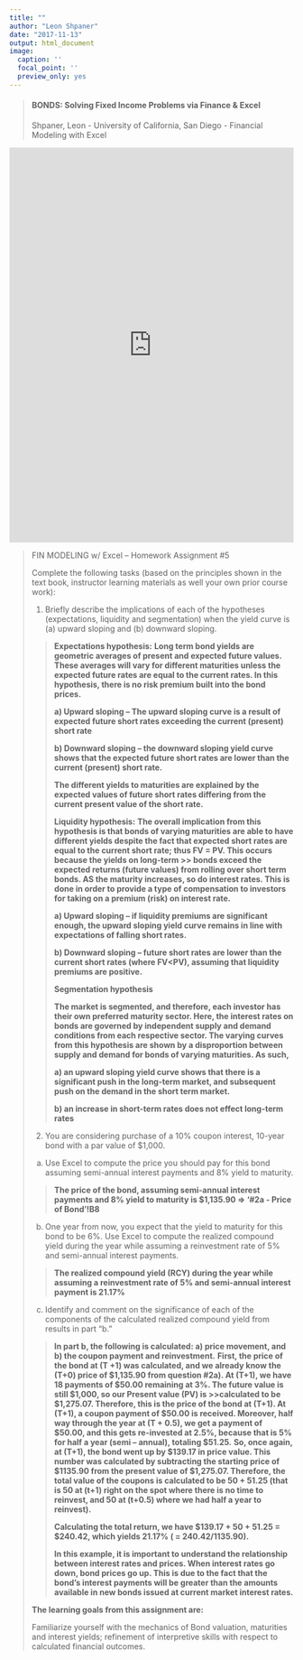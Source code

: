 ```yaml
---
title: ""
author: "Leon Shpaner"
date: "2017-11-13"
output: html_document
image:
  caption: ''
  focal_point: ''
  preview_only: yes
---
```


> #### BONDS: Solving Fixed Income Problems via Finance & Excel
> Shpaner, Leon - University of California, San Diego - Financial Modeling with Excel
>
>
> 

<iframe width="100%" height="700" frameborder="0" scrolling="no" src="https://onedrive.live.com/embed?resid=A5FB65B6C9763D08%2133922&authkey=%21ALmMiJqCwzmHnsM&em=2&AllowTyping=True&wdInConfigurator=True"></iframe>

> FIN MODELING w/ Excel – Homework Assignment #5 
>
> Complete the following tasks (based on the principles shown in the text book, instructor learning materials as well your own prior course work):
>
> 1)	Briefly describe the implications of each of the hypotheses (expectations, liquidity and segmentation) when the yield curve is (a) upward sloping and (b) downward sloping.
>
>> **Expectations hypothesis:**
>> **Long term bond yields are geometric averages of present and expected future values. These averages will vary for different maturities unless the expected future rates are equal to the current rates.  In this hypothesis, there is no risk premium built into the bond prices.**
>>
>> **a)	Upward sloping – The upward sloping curve is a result of expected future short rates exceeding the current (present) short rate**
>>
>> **b)	Downward sloping – the downward sloping yield curve shows that the expected future short rates are lower than the current (present) short rate.**
>>
>> **The different yields to maturities are explained by the expected values of future short rates differing from the current present value of the short rate.**
>>
>> **Liquidity hypothesis:**
>> **The overall implication from this hypothesis is that bonds of varying maturities are able to have different yields despite the fact that expected short rates are equal to the current short rate; thus FV = PV. This occurs because the yields on long-term >> bonds exceed the expected returns (future values) from rolling over short term bonds. AS the maturity increases, so do interest rates. This is done in order to provide a type of compensation to investors for taking on a premium (risk) on interest rate.** 
>>
>> **a)	Upward sloping – if liquidity premiums are significant enough, the upward sloping yield curve remains in line with expectations of falling short rates.**
>>
>> **b)	Downward sloping – future short rates are lower than the current short rates (where FV<PV), assuming that liquidity premiums are positive.**
>>
>> **Segmentation hypothesis**
>>
>> **The market is segmented, and therefore, each investor has their own preferred maturity sector. Here, the interest rates on bonds are governed by independent supply and demand conditions from each respective sector. The varying curves from this hypothesis are shown by a disproportion between supply and demand for bonds of varying maturities.  As such,**
>>
>> **a)	an upward sloping yield curve shows that there is a significant push in the long-term market, and subsequent push on the demand in the short term market.**
>>
>> **b)	an increase in short-term rates does not effect long-term rates**
>
> 2)	You are considering purchase of a 10% coupon interest, 10-year bond with a par value of $1,000.
>
> (a)	Use Excel to compute the price you should pay for this bond assuming semi-annual interest payments and 8% yield to maturity.
>
>>
>> **The price of the bond, assuming semi-annual interest payments and 8% yield to maturity is $1,135.90 => '#2a - Price of Bond'!B8**
>
> (b)	One year from now, you expect that the yield to maturity for this bond to be 6%.  Use Excel to compute the realized compound yield during the year while assuming a reinvestment rate of 5% and semi-annual interest payments.
> 
>> **The realized compound yield (RCY) during the year while assuming a reinvestment rate of 5% and semi-annual interest payment is 21.17%**
>
> (c)	Identify and comment on the significance of each of the components of the calculated realized compound yield from results in part “b.”
>
>> **In part b, the following is calculated: a) price movement, and b) the coupon payment and reinvestment.**
>> **First, the price of the bond at (T +1) was calculated, and we already know the (T+0) price of $1,135.90 from question #2a). At (T+1), we have 18 payments of $50.00 remaining at 3%. The future value is still $1,000, so our Present value (PV) is >>calculated to be $1,275.07. Therefore, this is the price of the bond at (T+1). At (T+1), a coupon payment of $50.00 is received. Moreover, half way through the year at (T + 0.5), we get a payment of $50.00, and this gets re-invested at 2.5%, because that is 5% for half a year (semi – annual), totaling $51.25.**
**So, once again, at (T+1), the bond went up by $139.17 in price value. This number was calculated by subtracting the starting price of $1135.90 from the present value of $1,275.07. Therefore, the total value of the coupons is calculated to be 50 + 51.25 (that is 50 at (t+1) right on the spot where there is no time to reinvest, and 50 at (t+0.5) where we had half a year to reinvest).**
>>
>> **Calculating the total return, we have $139.17 + 50 + 51.25 = $240.42, which yields 21.17% ( = 240.42/1135.90).**
>>
>> **In this example, it is important to understand the relationship between interest rates and prices. When interest rates go down, bond prices go up. This is due to the fact that the bond’s interest payments will be greater than the amounts available in new bonds issued at current market interest rates.**
>
> **The learning goals from this assignment are:**
>
> Familiarize yourself with the mechanics of Bond valuation, maturities and interest yields; refinement of interpretive skills with respect to calculated financial outcomes.

